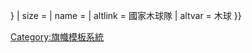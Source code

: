 {{country data {{{1}}}
| flagright/core
| variant = {{{variant|{{{2|}}}}}}
| size = {{{size|}}}
| name = {{{name|}}}
| altlink = 國家木球隊
| altvar = 木球
}}<noinclude>
[[Category:旗幟模板系統]]
</noinclude>